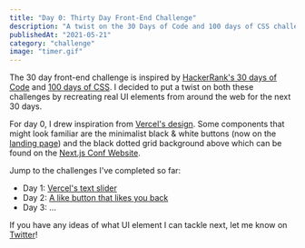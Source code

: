 ```yaml
---
title: "Day 0: Thirty Day Front-End Challenge"
description: "A twist on the 30 Days of Code and 100 days of CSS challenges to recreate real UI elements from around the web for the next 30 days"
publishedAt: "2021-05-21"
category: "challenge"
image: "timer.gif"
---
```



<Playground isDark>
  <Timer />
</Playground>

The 30 day front-end challenge is inspired by [HackerRank's 30 days of Code](https://www.hackerrank.com/domains/tutorials/30-days-of-code) and [100 days of CSS](https://100dayscss.com/). I decided to put a twist on both these challenges by recreating real UI elements from around the web for the next 30 days.

For day 0, I drew inspiration from [Vercel's design](https://vercel.com/). Some components that might look familiar are the minimalist black & white buttons (now on the [landing page](https://www.delbaoliveira.com/)) and the black dotted grid background above which can be found on the [Next.js Conf Website](https://nextjs.org/conf).

Jump to the challenges I've completed so far:

- Day 1: [Vercel's text slider](/blog/challenge-01)
- Day 2: [A like button that likes you back](/blog/challenge-02)
- Day 3: ...

If you have any ideas of what UI element I can tackle next, let me know on [Twitter](https://twitter.com/delba_oliveira)!
